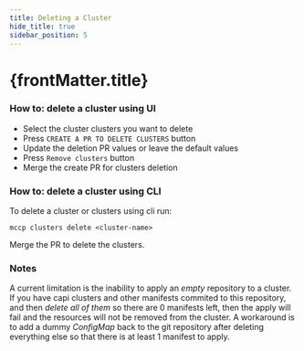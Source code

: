 ```yaml
---
title: Deleting a Cluster
hide_title: true
sidebar_position: 5
---
```



<h1>
  {frontMatter.title} <TierLabel tiers="enterprise" />
</h1>

### How to: delete a cluster using UI

- Select the cluster clusters you want to delete
- Press `CREATE A PR TO DELETE CLUSTERS` button
- Update the deletion PR values or leave the default values
- Press `Remove clusters` button
- Merge the create PR for clusters deletion

### How to: delete a cluster using CLI

To delete a cluster or clusters using cli run:

```
mccp clusters delete <cluster-name>
```

Merge the PR to delete the clusters.

### Notes

A current limitation is the inability to apply an _empty_ repository to a cluster. If you have capi clusters and other manifests commited to this repository, and then _delete all of them_ so there are 0 manifests left, then the apply will fail and the resources will not be removed from the cluster.
A workaround is to add a dummy _ConfigMap_ back to the git repository after deleting everything else so that there is at least 1 manifest to apply.
